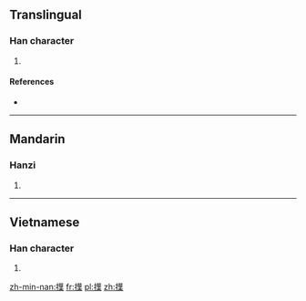 ==Translingual==

===Han character===
{{Han char|rn=64|rad=手|as=13|sn=16|four=5409<sub>4</sub>|canj=手廿心木 (QTPD)|ids=⿰[[扌]][[葉]]}}

# {{defn|Han|sort=手13}}

====References====
* {{Han ref|kx=0459.160|dkj=12841|dj=0808.120|hdz=31966.120|uh=64DB|ud=25819|bh=E9AC|bd=59820}}

----

==Mandarin==

===Hanzi===
{{cmn-hanzi|pin=[[yè]] ([[ye4]])|wg=yeh<sup>4</sup>}}

# {{defn|lang=cmn|sort=手13}}

----

==Vietnamese==

===Han character===
{{vi-readings|rs=手13| hanviet = dẹp}}

# {{defn|lang=vi|sort=手13}}

[[zh-min-nan:擛]]
[[fr:擛]]
[[pl:擛]]
[[zh:擛]]